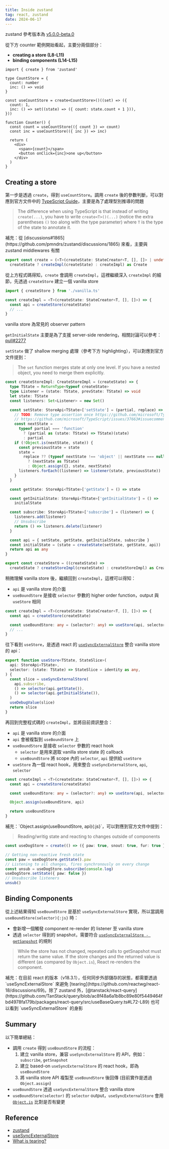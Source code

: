 ```yaml
---
title: Inside zustand
tag: react, zustand
date: 2024-06-17
---
```



zustand 參考版本為 [v5.0.0-beta.0](https://github.com/pmndrs/zustand/tree/e0502cf763351a4b593c4627f7a13f8c9a9a77bc)

從下方 counter 範例開始看起，主要分兩個部分：

- **creating a store (L8-L11)**
- **binding components (L14-L15)**

```tsx showLineNumbers {8-11, 14-15}
import { create } from 'zustand'
 
type CountStore = {
  count: number
  inc: () => void
}
 
const useCountStore = create<CountStore>()((set) => ({
  count: 1,
  inc: () => set((state) => ({ count: state.count + 1 })),
}))
 
function Counter() {
  const count = useCountStore(({ count }) => count)
  const inc = useCountStore(({ inc }) => inc)
 
  return (
    <div>
      <span>{count}</span>
      <button onClick={inc}>one up</button>
    </div>
  )
}
```

## Creating a store

第一步是透過 `create`，得到 `useCountStore`。調用 `create` 後的參數判斷，可以對應到官方文件中的 [TypeScript Guide](https://docs.pmnd.rs/zustand/guides/typescript)，主要是為了處理型別推導的問題

>The difference when using TypeScript is that instead of writing `create(...)`, you have to write `create<T>()(...)` (notice the extra parentheses `()` too along with the type parameter) where `T` is the type of the state to annotate it.

<Callout>
補充：從 [discussions#1865](https://github.com/pmndrs/zustand/discussions/1865) 來看，主要與 zustand middlewares 有關
</Callout>

<br/>

```ts showLineNumbers filename="src/react.ts"
export const create = (<T>(createState: StateCreator<T, [], []> | undefined) =>
  createState ? createImpl(createState) : createImpl) as Create
```

從上方程式碼得知，`create` 會調用 `createImpl`，這裡繼續深入 `createImpl` 的細節，先透過 `createStore` 建立一個 vanilla store

```ts showLineNumbers filename="src/react.ts" {4}
import { createStore } from './vanilla.ts'

const createImpl = <T>(createState: StateCreator<T, [], []>) => {
  const api = createStore(createState)
  // ...
}
```

vanilla store 為常見的 observer pattern

`getInitialState` 主要是為了支援 server-side rendering，相關討論可以參考： [pull#2277](https://github.com/pmndrs/zustand/pull/2277)

`setState` 做了 shallow merging 處理（參考下方 highlighting），可以對應到官方文件提到：

>The `set` function merges state at only one level. If you have a nested object, you need to merge them explicitly.


```ts showLineNumbers filename="src/vanilla.ts" {16-19}
const createStoreImpl: CreateStoreImpl = (createState) => {
  type TState = ReturnType<typeof createState>
  type Listener = (state: TState, prevState: TState) => void
  let state: TState
  const listeners: Set<Listener> = new Set()

  const setState: StoreApi<TState>['setState'] = (partial, replace) => {
    // TODO: Remove type assertion once https://github.com/microsoft/TypeScript/issues/37663 is resolved
    // https://github.com/microsoft/TypeScript/issues/37663#issuecomment-759728342
    const nextState =
      typeof partial === 'function'
        ? (partial as (state: TState) => TState)(state)
        : partial
    if (!Object.is(nextState, state)) {
      const previousState = state
      state =
        replace ?? (typeof nextState !== 'object' || nextState === null)
          ? (nextState as TState)
          : Object.assign({}, state, nextState)
      listeners.forEach((listener) => listener(state, previousState))
    }
  }

  const getState: StoreApi<TState>['getState'] = () => state

  const getInitialState: StoreApi<TState>['getInitialState'] = () =>
    initialState

  const subscribe: StoreApi<TState>['subscribe'] = (listener) => {
    listeners.add(listener)
    // Unsubscribe
    return () => listeners.delete(listener)
  }

  const api = { setState, getState, getInitialState, subscribe }
  const initialState = (state = createState(setState, getState, api))
  return api as any
}

export const createStore = ((createState) =>
  createState ? createStoreImpl(createState) : createStoreImpl) as CreateStore
```

稍微理解 vanilla store 後，繼續回到 `createImpl`，這裡可以得知：

- `api` 是 vanilla store 的介面
- `useBoundStore` 是接收 `selector` 參數的 higher order function，output 與 `useStore` 相同

```ts showLineNumbers filename="src/react.ts"
const createImpl = <T>(createState: StateCreator<T, [], []>) => {
  const api = createStore(createState)

  const useBoundStore: any = (selector?: any) => useStore(api, selector)
  // ...
}
```

往下看到 `useStore`，是透過 react 的 [`useSyncExternalStore`](https://react.dev/reference/react/useSyncExternalStore#subscribing-to-an-external-store) 整合 vanilla store 的 api：

```ts showLineNumbers filename="src/react.ts"
export function useStore<TState, StateSlice>(
  api: StoreApi<TState>,
  selector: (state: TState) => StateSlice = identity as any,
) {
  const slice = useSyncExternalStore(
    api.subscribe,
    () => selector(api.getState()),
    () => selector(api.getInitialState()),
  )
  useDebugValue(slice)
  return slice
}
```

再回到完整程式碼的 `createImpl`，並將目前資訊整合：

- `api` 是 vanilla store 的介面
- `api` 會被複製到 `useBoundStore` 上
- `useBoundStore` 是接收 `selector` 參數的 react hook
  - `selector` 是用來選取 vanilla store state 的 callback
  - `useBoundStore` 將 scope 內的 `selector`, `api` 提供給 `useStore`
- `useStore` 為一個 react hook，用來整合 `useSyncExternalStore`, `api`, `selector`

```ts showLineNumbers filename="src/react.ts"
const createImpl = <T>(createState: StateCreator<T, [], []>) => {
  const api = createStore(createState)

  const useBoundStore: any = (selector?: any) => useStore(api, selector)

  Object.assign(useBoundStore, api)

  return useBoundStore
}
```

<Callout>
  補充：`Object.assign(useBoundStore, api){:js}`，可以對應到官方文件中提到：
</Callout>

>Reading/writig state and reacting to changes outside of components

```ts showLineNumbers
const useDogStore = create(() => ({ paw: true, snout: true, fur: true }))

// Getting non-reactive fresh state
const paw = useDogStore.getState().paw
// Listening to all changes, fires synchronously on every change
const unsub = useDogStore.subscribe(console.log)
useDogStore.setState({ paw: false })
// Unsubscribe listeners
unsub()
```

## Binding Components

從上述結果得知 `useBoundStore` 是基於 `useSyncExternalStore` 實現，所以當調用 `useBoundStore(selector){:js}` 時：

- 會新增一個觸發 component re-render 的 listener 至 vanilla store
- 透過 `selector` 得到的 snapshot，需要符合 [`useSyncExternalStore - getSanpshot`](https://react.dev/reference/react/useSyncExternalStore#parameters) 的規則

>While the store has not changed, repeated calls to getSnapshot must return the same value. If the store changes and the returned value is different (as compared by `Object.is`), React re-renders the component.

<Callout>
補充：在目前 react 的版本（v18.3.1），任何同步外部儲存的狀態，都需要透過 `useSyncExternalStore` 來避免 [tearing](https://github.com/reactwg/react-18/discussions/69)。除了 zustand 外，[@tanstack/react-query](https://github.com/TanStack/query/blob/ac8f48a6a1b8bc89e80f5449464fbd4978fa179b/packages/react-query/src/useBaseQuery.ts#L72-L89) 也可以看到 `useSyncExternalStore` 的身影
</Callout>



## Summary

以下簡單總結：

- 調用 `create` 得到 `useBoundStore` 的流程：
  1. 建立 vanilla store，兼容 `useSyncExternalStore` 的 API，例如：`subscribe`, `getSnapshot`
  1. 建立 based-on `useSyncExternalStore` 的 react hook，即為 `useBoundStore`
  1. 將 vanilla store API 複製至 `useBoundStore` 後回傳 (目前實作是透過 `Object.assign`)
- `useBoundStore` 透過 `useSyncExternalStore` 整合 vanilla store
- `useBoundStore(selector)` 的 `selector` output，`useSyncExternalStore` 會用 [`Object.is`](https://developer.mozilla.org/en-US/docs/Web/JavaScript/Reference/Global_Objects/Object/is) 比對是否有變更

## Reference

- [zustand](https://github.com/pmndrs/zustand)
- [useSyncExternalStore](https://react.dev/reference/react/useSyncExternalStore)
- [What is tearing?](https://github.com/reactwg/react-18/discussions/69)